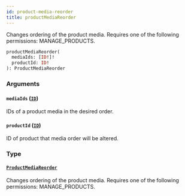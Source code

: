 ```yaml
---
id: product-media-reorder
title: productMediaReorder
---
```


Changes ordering of the product media. Requires one of the following permissions: MANAGE_PRODUCTS.

```graphql
productMediaReorder(
  mediaIds: [ID!]!
  productId: ID!
): ProductMediaReorder
```

### Arguments

#### `mediaIds` ([`ID`](../../../developer/api-reference/scalars/id))

IDs of a product media in the desired order.

#### `productId` ([`ID`](../../../developer/api-reference/scalars/id))

ID of product that media order will be altered.

### Type

#### [`ProductMediaReorder`](../../../developer/api-reference/objects/product-media-reorder)

Changes ordering of the product media. Requires one of the following permissions: MANAGE_PRODUCTS.
